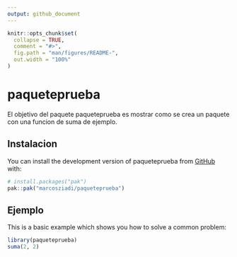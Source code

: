 ```yaml
---
output: github_document
---
```


<!-- README.md is generated from README.Rmd. Please edit that file -->

```r
knitr::opts_chunk$set(
  collapse = TRUE,
  comment = "#>",
  fig.path = "man/figures/README-",
  out.width = "100%"
)
```

# paqueteprueba

<!-- badges: start -->
<!-- badges: end -->

El objetivo del paquete paqueteprueba es mostrar como se crea un paquete con una funcion de suma de ejemplo.

## Instalacion

You can install the development version of paqueteprueba from [GitHub](https://github.com/) with:

``` r
# install.packages("pak")
pak::pak("marcosziadi/paqueteprueba")
```

## Ejemplo

This is a basic example which shows you how to solve a common problem:

```r
library(paqueteprueba)
suma(2, 2)
```
